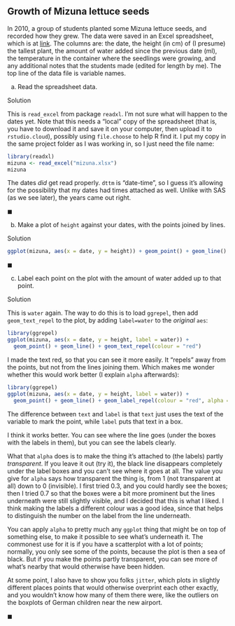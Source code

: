 ##  Growth of Mizuna lettuce seeds


 In 2010, a group of students planted some Mizuna lettuce
seeds, and recorded how they grew. The data were saved in an Excel
spreadsheet, which is at
[link](http://ritsokiguess.site/datafiles/mizuna.xlsx). The columns
are: the date, the height (in cm) of (I presume) the tallest plant,
the amount of water added since the previous date (ml), the
temperature in the container where the seedlings were growing, and any
additional notes that the students made (edited for length by me). The
top line of the data file is variable names.



(a) Read the
spreadsheet data.


Solution


This is `read_excel` from package `readxl`. I'm
not sure what will happen to the dates yet. Note that this needs
a "local" copy of the spreadsheet (that is, you have to
download it and save it on your computer, then upload it to
`rstudio.cloud`), possibly using `file.choose` to
help R find it. I put my copy in the same project folder as I was
working in, so I just need the file name:
```r
library(readxl)
mizuna <- read_excel("mizuna.xlsx")
mizuna
```

     

The dates *did* get read properly. `dttm` is
"date-time", so I guess it's allowing for the possibility that my
dates had times attached as well. Unlike with SAS (as we see later),
the years came out right.

$\blacksquare$

(b) Make a plot of `height` against your
dates, with the points joined by lines.


Solution


```r
ggplot(mizuna, aes(x = date, y = height)) + geom_point() + geom_line()
```

       

$\blacksquare$

(c) Label each point on the plot with the
amount of water added up to that point.


Solution


This is `water` again. The way to do this is to load
`ggrepel`, then add `geom_text_repel` to the
plot, by adding `label=water` to the *original*
`aes`:
```r
library(ggrepel)
ggplot(mizuna, aes(x = date, y = height, label = water)) +
  geom_point() + geom_line() + geom_text_repel(colour = "red")
```

 

I made the text red, so that you can see it more easily. It "repels"
away from the points, but not from the lines joining them. Which makes
me wonder whether this would work better (I explain `alpha` afterwards):

```r
library(ggrepel)
ggplot(mizuna, aes(x = date, y = height, label = water)) +
  geom_point() + geom_line() + geom_label_repel(colour = "red", alpha = 0.7)
```

 

The difference between `text` and `label` is that
`text` just uses the text of the variable to mark the point,
while `label` puts that text in a box.

I think it works better. You can see where the line goes (under the boxes with
the labels in them), but you can see the labels clearly.

What that `alpha` does is to make the thing it's attached to
(the labels) partly *transparent*. If you leave it out (try it),
the black line disappears completely under the label boxes and you
can't see where it goes at all. The value you give for `alpha`
says how transparent the thing is, from 1 (not transparent at all)
down to 0 (invisible). I first tried 0.3, and you could hardly see the
boxes; then I tried 0.7 so that the boxes were a bit more
prominent but the lines underneath were still slightly visible, and I
decided that this is what I liked. I think making the labels a
different colour was a good idea, since that helps to distinguish the
number on the label from the line underneath.

You can apply `alpha` to pretty much any `ggplot` thing
that might be on top of something else, to make it possible to see
what's underneath it. The commonest use for it is if you have a
scatterplot with a lot of points; normally, you only see some of the
points, because the plot is then a sea of black. But if you make the
points partly transparent, you can see more of what's nearby that
would otherwise have been hidden. 

At some point, I also have to show
you folks `jitter`, which plots in slightly different places
points that would otherwise overprint each other exactly, and you
wouldn't know how many of them there were, like the outliers on the
boxplots of German children near the new airport.

$\blacksquare$


